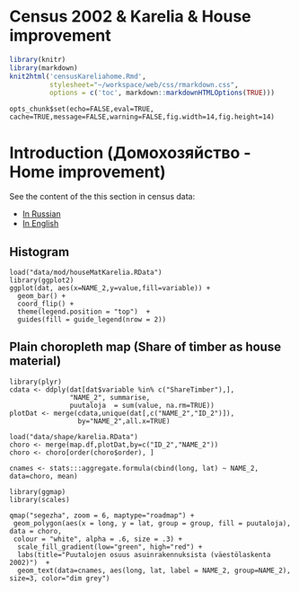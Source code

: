 <h1 class="title"> Census 2002 & Karelia & House improvement</h1>

```r
library(knitr)
library(markdown)
knit2html('censusKareliahome.Rmd', 
          stylesheet="~/workspace/web/css/rmarkdown.css",
          options = c('toc', markdown::markdownHTMLOptions(TRUE)))
```

```roptscensus
opts_chunk$set(echo=FALSE,eval=TRUE, cache=TRUE,message=FALSE,warning=FALSE,fig.width=14,fig.height=14)
```

# Introduction (Домохозяйство - Home improvement)

See the content of the this section in census data:

- [In Russian](http://research.muuankarski.org/census/year2002/content/home_ru.html)
- [In English](http://research.muuankarski.org/census/year2002/content/home_en.html)


## Histogram


```rcenKareliaHomeMaterPlot1
load("data/mod/houseMatKarelia.RData")
library(ggplot2)
ggplot(dat, aes(x=NAME_2,y=value,fill=variable)) +
  geom_bar() +
  coord_flip() + 
  theme(legend.position = "top")  +
  guides(fill = guide_legend(nrow = 2))

```

## Plain choropleth map (Share of timber as house material)

```rcenKareliaHomeMaterMap1
library(plyr)
cdata <- ddply(dat[dat$variable %in% c("ShareTimber"),],
               "NAME_2", summarise,
               puutaloja  = sum(value, na.rm=TRUE))
plotDat <- merge(cdata,unique(dat[,c("NAME_2","ID_2")]),
                 by="NAME_2",all.x=TRUE)

load("data/shape/karelia.RData")
choro <- merge(map.df,plotDat,by=c("ID_2","NAME_2"))
choro <- choro[order(choro$order), ]

cnames <- stats:::aggregate.formula(cbind(long, lat) ~ NAME_2, data=choro, mean)

library(ggmap)
library(scales)

qmap("segezha", zoom = 6, maptype="roadmap") +
 geom_polygon(aes(x = long, y = lat, group = group, fill = puutaloja), data = choro,
 colour = "white", alpha = .6, size = .3) +
  scale_fill_gradient(low="green", high="red") +
  labs(title="Puutalojen osuus asuinrakennuksista (väestölaskenta 2002)")  +
  geom_text(data=cnames, aes(long, lat, label = NAME_2, group=NAME_2), size=3, color="dim grey")

```



